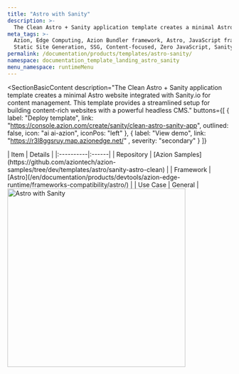 ```yaml
---
title: "Astro with Sanity"
description: >-
  The Clean Astro + Sanity application template creates a minimal Astro website integrated with Sanity.io for content management.
meta_tags: >-
  Azion, Edge Computing, Azion Bundler framework, Astro, JavaScript frameworks,
  Static Site Generation, SSG, Content-focused, Zero JavaScript, Sanity
permalink: /documentation/products/templates/astro-sanity/
namespace: documentation_template_landing_astro_sanity
menu_namespace: runtimeMenu
---
```



<SectionBasicContent
  description="The Clean Astro + Sanity application template creates a minimal Astro website integrated with Sanity.io for content management. This template provides a streamlined setup for building content-rich websites with a powerful headless CMS."
  buttons={[
    { label: "Deploy template", link: "https://console.azion.com/create/sanity/clean-astro-sanity-app", outlined: false, icon: "ai ai-azion", iconPos: "left" },
    { label: "View demo", link: "https://r3l8ggsruy.map.azionedge.net/" , severity: "secondary" }
  ]}
>
  <Fragment slot="content">
    <div style="flex: 1; min-width: 300px;">
      | Item | Details |
      |:----------|:------|
      | Repository | [Azion Samples](https://github.com/aziontech/azion-samples/tree/dev/templates/astro/sanity-astro-clean) |
      | Framework | [Astro](/en/documentation/products/devtools/azion-edge-runtime/frameworks-compatibility/astro/) |
      | Use Case | General |
    </div>
    <div style="display: flex; justify-content: center; align-items: center; flex: 1;">
      <img src="/assets/docs/images/uploads/template-showcase/astro/astro-sanity.png" width="400" alt="Astro with Sanity" style="min-width: 100%; max-width: 100%; height: auto;" />
    </div>
  </Fragment>
</SectionBasicContent>
